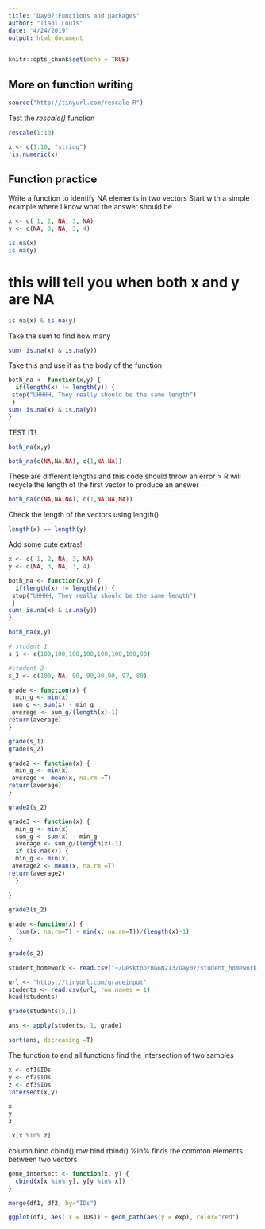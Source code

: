 ```yaml
---
title: "Day07:Functions and packages"
author: "Tiani Louis"
date: "4/24/2019"
output: html_document
---
```


```r
knitr::opts_chunk$set(echo = TRUE)
```
## More on function writing 
```r
source("http://tinyurl.com/rescale-R")
```

Test the *rescale()* function
```r
rescale(1:10)
```

```r
x <- c(1:10, "string")
!is.numeric(x)
```
## Function practice
Write a function to identify NA elements in two vectors
Start with a simple example where I know what the answer should be 
```r
x <- c( 1, 2, NA, 3, NA)
y <- c(NA, 3, NA, 3, 4)
```
```r
is.na(x)
is.na(y)
```
# this will tell you when both x and y are NA

```r
is.na(x) & is.na(y)
```
Take the sum to find how many 
```r
sum( is.na(x) & is.na(y))
```

Take this and use it as the body of the function 
```r
both_na <- function(x,y) {
  if(length(x) != length(y)) {
 stop("UHHHH, They really should be the same length")
 }
sum( is.na(x) & is.na(y))  
}
```

TEST IT!
```r
both_na(x,y)
```
```r
both_na(c(NA,NA,NA), c(1,NA,NA))

```
These are different lengths and this code should throw an error > R will recycle the length of the first vector to produce an answer
```r
both_na(c(NA,NA,NA), c(1,NA,NA,NA))
```
Check the length of the vectors using length()
```r
length(x) == length(y)
```
Add some cute extras!

```r
x <- c( 1, 2, NA, 3, NA)
y <- c(NA, 3, NA, 3, 4)

both_na <- function(x,y) {
  if(length(x) != length(y)) {
 stop("UHHHH, They really should be the same length")
 }
sum( is.na(x) & is.na(y))  
}

both_na(x,y)
```
```r
# student 1
s_1 <- c(100,100,100,100,100,100,100,90)

#student 2
s_2 <- c(100, NA, 90, 90,90,90, 97, 80)
```

```r
grade <- function(x) {
  min_g <- min(x)
 sum_g <- sum(x) - min_g
 average <- sum_g/(length(x)-1)
return(average)
}
```

```r
grade(s_1)
grade(s_2)
```
```r
grade2 <- function(x) {
  min_g <- min(x)
 average <- mean(x, na.rm =T)
return(average)
}
```


```r
grade2(s_2)

```
```r
grade3 <- function(x) {
  min_g <- min(x)
  sum_g <- sum(x) - min_g
  average <- sum_g/(length(x)-1)
  if (is.na(x)) {
  min_g <- min(x)
 average2 <- mean(x, na.rm =T)
return(average2)
  }
 
}
```

```r
grade3(s_2)
```
```r
grade <-function(x) {
  (sum(x, na.rm=T) - min(x, na.rm=T))/(length(x)-1)
}
```


```r
grade(s_2)
```
```r
student_homework <- read.csv("~/Desktop/BGGN213/Day07/student_homework.csv")
```

```r
url <- "https://tinyurl.com/gradeinput"
students <- read.csv(url, row.names = 1)
head(students)
```
```r
grade(students[5,])
```
```r
ans <- apply(students, 1, grade)
```

```r
sort(ans, decreasing =T)
```
The function to end all functions 
find the intersection of two samples
```r
x <- df1$IDs
y <- df2$IDs
z <- df3$IDs
intersect(x,y)


```
```r
x
y
z

 x[x %in% z]
```
column bind cbind() row bind rbind()
%in% finds the common elements between two vectors 
```r
gene_intersect <- function(x, y) {
  cbind(x[x %in% y], y[y %in% x])
}
```

```r
merge(df1, df2, by="IDs")
```


```r
ggplot(df1, aes( x = IDs)) + geom_path(aes(y = exp), color="red")

```
